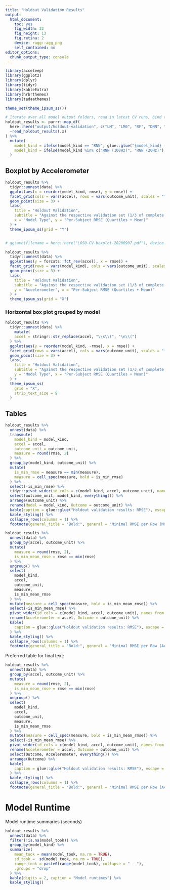```yaml
---
title: "Holdout Validation Results"
output: 
  html_document: 
    toc: yes
    fig_width: 22
    fig_height: 13
    fig.retina: 2
    device: ragg::agg_png
    self_contained: no
editor_options: 
  chunk_output_type: console
---
```


```r
library(acceleep)
library(ggplot2)
library(dplyr)
library(tidyr)
library(kableExtra)
library(hrbrthemes)
library(tadaathemes)

theme_set(theme_ipsum_ss())

# Iterate over all model output folders, read in latest CV runs, bind together
holdout_results <- purrr::map_df(
  here::here("output/holdout-validation", c("LM", "LM0", "RF", "DNN", "CNN", "RNN")),
  ~read_holdout_results(.x)
) %>%
  mutate(
    model_kind = ifelse(model_kind == "RNN", glue::glue("{model_kind} ({res}Hz)"), model_kind),
    model_kind = ifelse(model_kind %in% c("RNN (100Hz)", "RNN (20Hz)"), "RNN (100Hz/20Hz)", model_kind)
  )
```

## Boxplot by Accelerometer

```r
holdout_results %>%
  tidyr::unnest(data) %>%
  ggplot(aes(x = reorder(model_kind, rmse), y = rmse)) +
  facet_grid(cols = vars(accel), rows = vars(outcome_unit), scales = "free_y") +
  geom_point(size = 3) +
  labs(
    title = "Holdout Validation",
    subtitle = "Against the respective validation set (1/3 of complete data)",
    x = "Model Type", y = "Per-Subject RMSE (Quartiles + Mean)"
  ) +
  theme_ipsum_ss(grid = "Y")


# ggsave(filename = here::here("LOSO-CV-boxplot-20200907.pdf"), device = cairo_pdf, scale = 2, width = 10, height = 5)
```

```r
holdout_results %>%
  tidyr::unnest(data) %>%
  ggplot(aes(y = forcats::fct_rev(accel), x = rmse)) +
  facet_grid(rows = vars(model_kind), cols = vars(outcome_unit), scales = "free") +
  geom_point(size = 3) +
  labs(
    title = "Holdout Validation",
    subtitle = "Against the respective validation set (1/3 of complete data)",
    y = "Accelerometer", x = "Per-Subject RMSE (Quartiles + Mean)"
  ) +
  theme_ipsum_ss(grid = "X")
```

### Horizontal box plot grouped by model

```r
holdout_results %>%
  tidyr::unnest(data) %>%
    mutate(
    accel = stringr::str_replace(accel, "\\s\\(", "\n\\(")
  ) %>%
  ggplot(aes(y = reorder(model_kind, -rmse), x = rmse)) +
  facet_grid(rows = vars(accel), cols = vars(outcome_unit), scales = "free_x") +
  geom_point(size = 3) +
  labs(
    title = "Holdout Validation",
    subtitle = "Against the respective validation set (1/3 of complete data)",
    y = "Model Type", x = "Per-Subject RMSE (Quartiles + Mean)"
  ) +
  theme_ipsum_ss(
    grid = "X",
    strip_text_size = 9
  )
```

## Tables

```r
holdout_results %>%
  unnest(data) %>%
  transmute(
    model_kind = model_kind,
    accel = accel,
    outcome_unit = outcome_unit,
    measure = round(rmse, 2)
  ) %>%
  group_by(model_kind, outcome_unit) %>%
  mutate(
    is_min_rmse = measure == min(measure),
    measure = cell_spec(measure, bold = is_min_rmse)
  ) %>%
  select(-is_min_rmse) %>%
  tidyr::pivot_wider(id_cols = c(model_kind, accel, outcome_unit), names_from = accel, values_from = measure) %>%
  select(outcome_unit, model_kind, everything()) %>%
  arrange(outcome_unit) %>%
  rename(Model = model_kind, Outcome = outcome_unit) %>%
  kable(caption = glue::glue("Holdout validation results: RMSE"), escape = FALSE) %>%
  kable_styling() %>%
  collapse_rows(columns = 1) %>%
  footnote(general_title = "Bold:", general = "Minimal RMSE per Row (Model and Outcome)")

```

```r
holdout_results %>%
  unnest(data) %>%
  group_by(accel, outcome_unit) %>%
  mutate(
    measure = round(rmse, 2),
    is_min_mean_rmse = rmse == min(rmse)
  ) %>%
  ungroup() %>%
  select(
    model_kind,
    accel,
    outcome_unit,
    measure,
    is_min_mean_rmse
  ) %>%
  mutate(measure = cell_spec(measure, bold = is_min_mean_rmse)) %>%
  select(-is_min_mean_rmse) %>%
  pivot_wider(id_cols = c(model_kind, accel, outcome_unit), names_from = model_kind, values_from = measure) %>%
  rename(Accelerometer = accel, Outcome = outcome_unit) %>%
  kable(
    caption = glue::glue("Holdout validation results: RMSE"), escape = FALSE
  ) %>%
  kable_styling() %>%
  collapse_rows(columns = 1) %>%
  footnote(general_title = "Bold:", general = "Minimal RMSE per Row (Accelerometer and Outcome)")
```

Preferred table for final text:

```r
holdout_results %>%
  unnest(data) %>%
  group_by(accel, outcome_unit) %>%
  mutate(
    measure = round(rmse, 2),
    is_min_mean_rmse = rmse == min(rmse)
  ) %>%
  ungroup() %>%
  select(
    model_kind,
    accel,
    outcome_unit,
    measure,
    is_min_mean_rmse
  ) %>%
  mutate(measure = cell_spec(measure, bold = is_min_mean_rmse)) %>%
  select(-is_min_mean_rmse) %>%
  pivot_wider(id_cols = c(model_kind, accel, outcome_unit), names_from = model_kind, values_from = measure) %>%
  rename(Accelerometer = accel, Outcome = outcome_unit) %>%
  select(Outcome, Accelerometer, everything()) %>%
  arrange(Outcome) %>%
  kable(
    caption = glue::glue("Holdout validation results: RMSE"), escape = FALSE
  ) %>%
  kable_styling() %>%
  collapse_rows(columns = 1) %>%
  footnote(general_title = "Bold:", general = "Minimal RMSE per Row (Accelerometer and Outcome)")
```

# Model Runtime

Model runtime summaries (seconds)

```r
holdout_results %>%
  unnest(data) %>%
  filter(!is.na(model_took)) %>%
  group_by(model_kind) %>%
  summarize(
    mean_took = mean(model_took, na.rm = TRUE),
    sd_took =  sd(model_took, na.rm = TRUE),
    range_took = paste0(range(model_took), collapse = " – "),
    .groups = "drop"
  ) %>%
  kable(digits = 2, caption = "Model runtimes") %>%
  kable_styling()

```

